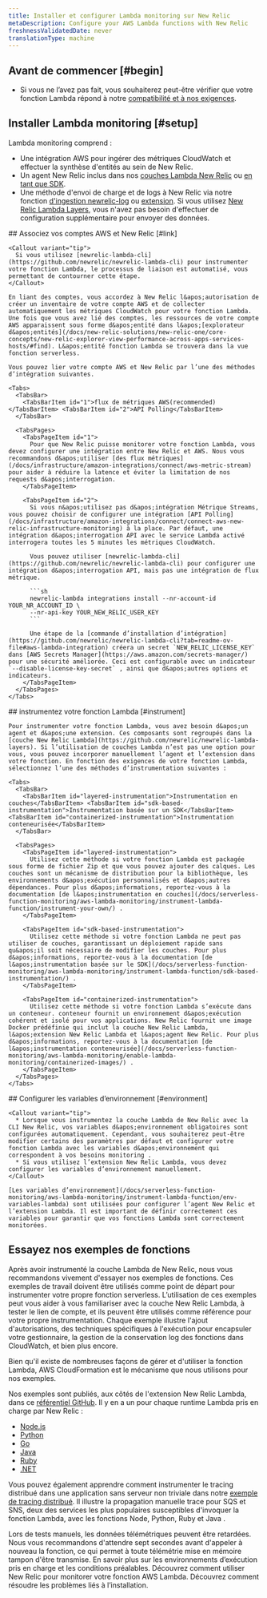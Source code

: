```yaml
---
title: Installer et configurer Lambda monitoring sur New Relic
metaDescription: Configure your AWS Lambda functions with New Relic
freshnessValidatedDate: never
translationType: machine
---
```


## Avant de commencer [#begin]

* Si vous ne l’avez pas fait, vous souhaiterez peut-être vérifier que votre fonction Lambda répond à notre [compatibilité et à nos exigences](/docs/serverless-function-monitoring/aws-lambda-monitoring/instrument-lambda-function/compatibility-requirement-lambda-monitoring).

## Installer Lambda monitoring [#setup]

Lambda monitoring comprend :

* Une intégration AWS pour ingérer des métriques CloudWatch et effectuer la synthèse d&apos;entités au sein de New Relic.
* Un agent New Relic inclus dans nos [couches Lambda New Relic](https://github.com/newrelic/newrelic-lambda-layers) ou [en tant que SDK](/docs/serverless-function-monitoring/aws-lambda-monitoring/instrument-lambda-function/sdk-based-instrumentation).
* Une méthode d&apos;envoi de charge et de logs à New Relic via notre fonction [d&apos;ingestion newrelic-log](https://github.com/newrelic/aws-log-ingestion) ou [extension](https://github.com/newrelic/newrelic-lambda-extension). Si vous utilisez [New Relic Lambda Layers](https://github.com/newrelic/newrelic-lambda-layers), vous n&apos;avez pas besoin d&apos;effectuer de configuration supplémentaire pour envoyer des données.

<Steps>
  <Step>
    ## Associez vos comptes AWS et New Relic [#link]

    <Callout variant="tip">
      Si vous utilisez [newrelic-lambda-cli](https://github.com/newrelic/newrelic-lambda-cli) pour instrumenter votre fonction Lambda, le processus de liaison est automatisé, vous permettant de contourner cette étape.
    </Callout>

    En liant des comptes, vous accordez à New Relic l&apos;autorisation de créer un inventaire de votre compte AWS et de collecter automatiquement les métriques CloudWatch pour votre fonction Lambda. Une fois que vous avez lié des comptes, les ressources de votre compte AWS apparaissent sous forme d&apos;entité dans l&apos;[explorateur d&apos;entités](/docs/new-relic-solutions/new-relic-one/core-concepts/new-relic-explorer-view-performance-across-apps-services-hosts/#find). L&apos;entité fonction Lambda se trouvera dans la vue fonction serverless.

    Vous pouvez lier votre compte AWS et New Relic par l’une des méthodes d’intégration suivantes.

    <Tabs>
      <TabsBar>
        <TabsBarItem id="1">flux de métriques AWS(recommended)</TabsBarItem> <TabsBarItem id="2">API Polling</TabsBarItem>
      </TabsBar>

      <TabsPages>
        <TabsPageItem id="1">
          Pour que New Relic puisse monitorer votre fonction Lambda, vous devez configurer une intégration entre New Relic et AWS. Nous vous recommandons d&apos;utiliser [des flux métriques](/docs/infrastructure/amazon-integrations/connect/aws-metric-stream) pour aider à réduire la latence et éviter la limitation de nos requests d&apos;interrogation.
        </TabsPageItem>

        <TabsPageItem id="2">
          Si vous n&apos;utilisez pas d&apos;intégration Métrique Streams, vous pouvez choisir de configurer une intégration [API Polling](/docs/infrastructure/amazon-integrations/connect/connect-aws-new-relic-infrastructure-monitoring) à la place. Par défaut, une intégration d&apos;interrogation API avec le service Lambda activé interrogera toutes les 5 minutes les métriques CloudWatch.

          Vous pouvez utiliser [newrelic-lambda-cli](https://github.com/newrelic/newrelic-lambda-cli) pour configurer une intégration d&apos;interrogation API, mais pas une intégration de flux métrique.

          ```sh
          newrelic-lambda integrations install --nr-account-id YOUR_NR_ACCOUNT_ID \
          --nr-api-key YOUR_NEW_RELIC_USER_KEY
          ```

          Une étape de la [commande d’installation d’intégration](https://github.com/newrelic/newrelic-lambda-cli?tab=readme-ov-file#aws-lambda-integration) créera un secret `NEW_RELIC_LICENSE_KEY` dans [AWS Secrets Manager](https://aws.amazon.com/secrets-manager/) pour une sécurité améliorée. Ceci est configurable avec un indicateur `--disable-license-key-secret` , ainsi que d&apos;autres options et indicateurs.
        </TabsPageItem>
      </TabsPages>
    </Tabs>
  </Step>

  <Step>
    ## instrumentez votre fonction Lambda [#instrument]

    Pour instrumenter votre fonction Lambda, vous avez besoin d&apos;un agent et d&apos;une extension. Ces composants sont regroupés dans la [couche New Relic Lambda](https://github.com/newrelic/newrelic-lambda-layers). Si l’utilisation de couches Lambda n’est pas une option pour vous, vous pouvez incorporer manuellement l’agent et l’extension dans votre fonction. En fonction des exigences de votre fonction Lambda, sélectionnez l’une des méthodes d’instrumentation suivantes :

    <Tabs>
      <TabsBar>
        <TabsBarItem id="layered-instrumentation">Instrumentation en couches</TabsBarItem> <TabsBarItem id="sdk-based-instrumentation">Instrumentation basée sur un SDK</TabsBarItem> <TabsBarItem id="containerized-instrumentation">Instrumentation conteneurisée</TabsBarItem>
      </TabsBar>

      <TabsPages>
        <TabsPageItem id="layered-instrumentation">
          Utilisez cette méthode si votre fonction Lambda est packagée sous forme de fichier Zip et que vous pouvez ajouter des calques. Les couches sont un mécanisme de distribution pour la bibliothèque, les environnements d&apos;exécution personnalisés et d&apos;autres dépendances. Pour plus d&apos;informations, reportez-vous à la documentation [de l&apos;instrumentation en couches](/docs/serverless-function-monitoring/aws-lambda-monitoring/instrument-lambda-function/instrument-your-own/) .
        </TabsPageItem>

        <TabsPageItem id="sdk-based-instrumentation">
          Utilisez cette méthode si votre fonction Lambda ne peut pas utiliser de couches, garantissant un déploiement rapide sans qu&apos;il soit nécessaire de modifier les couches. Pour plus d&apos;informations, reportez-vous à la documentation [de l&apos;instrumentation basée sur le SDK](/docs/serverless-function-monitoring/aws-lambda-monitoring/instrument-lambda-function/sdk-based-instrumentation/) .
        </TabsPageItem>

        <TabsPageItem id="containerized-instrumentation">
          Utilisez cette méthode si votre fonction Lambda s’exécute dans un conteneur. conteneur fournit un environnement d&apos;exécution cohérent et isolé pour vos applications. New Relic fournit une image Docker prédéfinie qui inclut la couche New Relic Lambda, l&apos;extension New Relic Lambda et l&apos;agent New Relic. Pour plus d&apos;informations, reportez-vous à la documentation [de l&apos;instrumentation conteneurisée](/docs/serverless-function-monitoring/aws-lambda-monitoring/enable-lambda-monitoring/containerized-images/) .
        </TabsPageItem>
      </TabsPages>
    </Tabs>
  </Step>

  <Step>
    ## Configurer les variables d’environnement [#environment]

    <Callout variant="tip">
      * Lorsque vous instrumentez la couche Lambda de New Relic avec la CLI New Relic, vos variables d&apos;environnement obligatoires sont configurées automatiquement. Cependant, vous souhaiterez peut-être modifier certains des paramètres par défaut et configurer votre fonction Lambda avec les variables d&apos;environnement qui correspondent à vos besoins monitoring .
      * Si vous utilisez l’extension New Relic Lambda, vous devez configurer les variables d’environnement manuellement.
    </Callout>

    [Les variables d’environnement](/docs/serverless-function-monitoring/aws-lambda-monitoring/instrument-lambda-function/env-variables-lambda) sont utilisées pour configurer l’agent New Relic et l’extension Lambda. Il est important de définir correctement ces variables pour garantir que vos fonctions Lambda sont correctement monitorées.
  </Step>
</Steps>

## Essayez nos exemples de fonctions

Après avoir instrumenté la couche Lambda de New Relic, nous vous recommandons vivement d&apos;essayer nos exemples de fonctions. Ces exemples de travail doivent être utilisés comme point de départ pour instrumenter votre propre fonction serverless. L’utilisation de ces exemples peut vous aider à vous familiariser avec la couche New Relic Lambda, à tester le lien de compte, et ils peuvent être utilisés comme référence pour votre propre instrumentation. Chaque exemple illustre l&apos;ajout d&apos;autorisations, des techniques spécifiques à l&apos;exécution pour encapsuler votre gestionnaire, la gestion de la conservation log des fonctions dans CloudWatch, et bien plus encore.

Bien qu&apos;il existe de nombreuses façons de gérer et d&apos;utiliser la fonction Lambda, AWS CloudFormation est le mécanisme que nous utilisons pour nos exemples.

Nos exemples sont publiés, aux côtés de l&apos;extension New Relic Lambda, dans ce [référentiel GitHub](https://github.com/newrelic/newrelic-lambda-extension). Il y en a un pour chaque runtime Lambda pris en charge par New Relic :

* [Node.js](https://github.com/newrelic/newrelic-lambda-extension/tree/main/examples/sam/node)
* [Python](https://github.com/newrelic/newrelic-lambda-extension/tree/main/examples/sam/python)
* [Go](https://github.com/newrelic/newrelic-lambda-extension/tree/main/examples/sam/go)
* [Java](https://github.com/newrelic/newrelic-lambda-extension/tree/main/examples/sam/java)
* [Ruby](https://github.com/newrelic/newrelic-lambda-extension/tree/main/examples/sam/ruby)
* [.NET](https://github.com/newrelic/newrelic-lambda-extension/tree/main/examples/sam/dotnet)

Vous pouvez également apprendre comment instrumenter le tracing distribué dans une application sans serveur non triviale dans notre [exemple de tracing distribué](https://github.com/newrelic/newrelic-lambda-extension/tree/main/examples/sam/distributedtracing). Il illustre la propagation manuelle trace pour SQS et SNS, deux des services les plus populaires susceptibles d&apos;invoquer la fonction Lambda, avec les fonctions Node, Python, Ruby et Java .

<Callout variant="tip">
  Lors de tests manuels, les données télémétriques peuvent être retardées. Nous vous recommandons d&apos;attendre sept secondes avant d&apos;appeler à nouveau la fonction, ce qui permet à toute télémétrie mise en mémoire tampon d&apos;être transmise.
</Callout>

<DocTiles>
  <DocTile title="Compatibility and requirement" path="/docs/serverless-function-monitoring/aws-lambda-monitoring/instrument-lambda-function/compatibility-requirement-lambda-monitoring">En savoir plus sur les environnements d’exécution pris en charge et les conditions préalables.</DocTile> <DocTile title="Data and UI" path="/docs/serverless-function-monitoring/aws-lambda-monitoring/ui-data/understand-lambda-monitoring-ui/">Découvrez comment utiliser New Relic pour monitorer votre fonction AWS Lambda.</DocTile> <DocTile title="Troubleshooting" path="/docs/serverless-function-monitoring/aws-lambda-monitoring/troubleshooting">Découvrez comment résoudre les problèmes liés à l’installation.</DocTile>
</DocTiles>